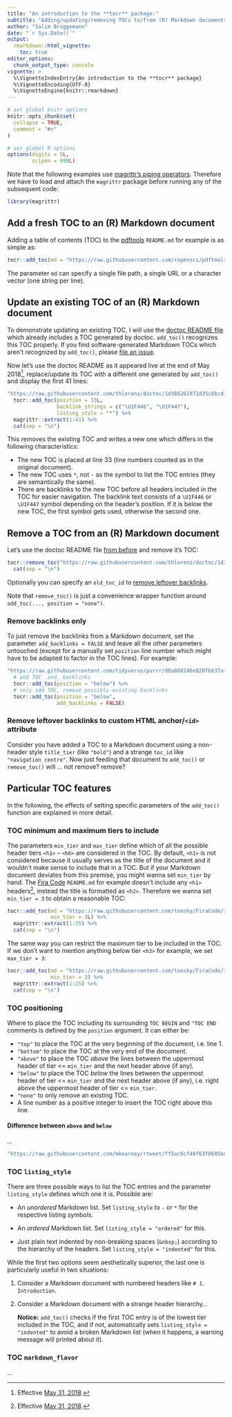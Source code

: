 ```yaml
---
title: "An introduction to the **tocr** package:"
subtitle: "Adding/updating/removing TOCs to/from (R) Markdown documents"
author: "Salim Brüggemann"
date: "`r Sys.Date()`"
output:
  rmarkdown::html_vignette:
    toc: true
editor_options:
  chunk_output_type: console
vignette: >
  %\VignetteIndexEntry{An introduction to the **tocr** package}
  %\VignetteEncoding{UTF-8}
  %\VignetteEngine{knitr::rmarkdown}
---
```


```r
# set global knitr options
knitr::opts_chunk$set(
  collapse = TRUE,
  comment = "#>"
)

# set global R options
options(digits = 5L,
        scipen = 999L)
```

Note that the following examples use [magrittr's piping operators](http://magrittr.tidyverse.org/). Therefore we have to load and attach the `magrittr` package before running any of the subsequent code:

```r
library(magrittr)
```


## Add a fresh TOC to an (R) Markdown document

Adding a table of contents (TOC) to the [pdftools](https://github.com/ropensci/pdftools) `README.md` for example is as simple as:

```r
tocr::add_toc(md = "https://raw.githubusercontent.com/ropensci/pdftools/e7248d9956c7e73968628fa3a8ed37f0a8c23b37/README.md")
```

The parameter `md` can specify a single file path, a single URL or a character vector (one string per line).


## Update an existing TOC of an (R) Markdown document

To demonstrate updating an existing TOC, I will use the [doctoc README file](https://github.com/thlorenz/doctoc/blob/master/README.md) which already includes a TOC generated by doctoc. `add_toc()` recognizes this TOC properly. If you find software-generated Markdown TOCs which aren't recognized by `add_toc()`, please [file an issue](http://gitlab.com/salim_b/r/pkgs/tocr/issues).

Now let's use the doctoc README as it appeared live at the end of May 2018[^doctoc-effective], replace/update its TOC with a different one generated by `add_toc()` and display the first 41 lines:

```r
"https://raw.githubusercontent.com/thlorenz/doctoc/1d386261972d35c6bcd187d0a00e666f9d893d8d/README.md" %>%
  tocr::add_toc(position = 33L,
                backlink_strings = c("\U1F446", "\U1F447"),
                listing_style = "*") %>%
  magrittr::extract(1:41) %>%
  cat(sep = "\n")
```

This removes the existing TOC and writes a new one which differs in the following characteristics:

- The new TOC is placed at line 33 (line numbers counted as in the original document).
- The new TOC uses `*`, not `-` as the symbol to list the TOC entries (they are semantically the same).
- There are backlinks to the new TOC before all headers included in the TOC for easier navigation. The backlink text consists of a `\U1F446` or `\U1F447` symbol depending on the header's position. If it is below the new TOC, the first symbol gets used, otherwise the second one.


[^doctoc-effective]: Effective [May 31, 2018](https://github.com/thlorenz/doctoc/blob/1d386261972d35c6bcd187d0a00e666f9d893d8d/README.md).


## Remove a TOC from an (R) Markdown document

Let's use the doctoc README file [from before](#updating_an_existing_toc_of_an_r_markdown_document) and remove it's TOC:

```r
tocr::remove_toc("https://raw.githubusercontent.com/thlorenz/doctoc/1d386261972d35c6bcd187d0a00e666f9d893d8d/README.md") %>%
  cat(sep = "\n")
```

Optionally you can specify an `old_toc_id` to [remove leftover backlinks](#remove_leftover_backlinks).

Note that `remove_toc()` is just a convenience wrapper function around `add_toc(..., position = "none")`.
   
### Remove backlinks only

To just remove the backlinks from a Markdown document, set the parameter `add_backlinks = FALSE` and leave all the other parameters untouched (except for a manually set `position` line number which might have to be adapted to factor in the TOC lines). For example:

```r
"https://raw.githubusercontent.com/tidyverse/purrr/d0a808186e820fb637affe4d92cef2c7bf3cf6bd/README.md" %>%
  # add TOC _and_ backlinks 
  tocr::add_toc(position = "below") %>%
  # only add TOC, remove possibly existing backlinks
  tocr::add_toc(position = "below",
                add_backlinks = FALSE)
```

### Remove leftover backlinks to custom HTML anchor/`<id>` attribute

Consider you have added a TOC to a Markdown document using a non-header style `title_tier` (like `"bold"`) and a strange `toc_id` like `"navigation_centre"`. Now just feeding that document to `add_toc()` or `remove_toc()` will ... not remove? remove?


## Particular TOC features

In the following, the effects of setting specific parameters of the `add_toc()` function are explained in more detail.

### TOC minimum and maximum tiers to include

The parameters `min_tier` and `max_tier` define which of all the possible header tiers `<h1>` – `<h6>` are considered in the TOC. By default, `<h1>` is not considered because it usually serves as the title of the document and it wouldn't make sense to include that in a TOC. But if your Markdown document deviates from this premise, you might wanna set `min_tier` by hand. The [Fira Code](https://github.com/tonsky/FiraCode) `README.md` for example doesn't include any `<h1>` headers[^firacode_effective], instead the title is formatted as `<h2>`. Therefore we wanna set `min_tier = 3` to obtain a reasonable TOC:

```r
tocr::add_toc(md = "https://raw.githubusercontent.com/tonsky/FiraCode/30862e05b00f41c9179a9424e382755a5ef954f0/README.md",
              min_tier = 3L) %>%
  magrittr::extract(1:25) %>%
  cat(sep = "\n")
```

The same way you can restrict the maximum tier to be included in the TOC. If we don't want to mention anything below tier `<h3>` for example, we set `max_tier = 3`:

```r
tocr::add_toc(md = "https://raw.githubusercontent.com/tonsky/FiraCode/30862e05b00f41c9179a9424e382755a5ef954f0/README.md",
              min_tier = 3) %>%
  magrittr::extract(1:25) %>%
  cat(sep = "\n")
```


[^firacode_effective]: Effective [May 31, 2018](https://github.com/tonsky/FiraCode/blob/30862e05b00f41c9179a9424e382755a5ef954f0/README.md).


### TOC positioning

Where to place the TOC including its surrounding `TOC BEGIN` and `"TOC END` comments is defined by the `position` argument. It can either be:

- `"top"` to place the TOC at the very beginning of the document, i.e. line 1.
- `"bottom"` to place the TOC at the very end of the document.
- `"above"` to place the TOC _above_ the lines between the uppermost header of tier <= `min_tier` and the next header above (if any).
- `"below"` to place the TOC _below_ the lines between the uppermost header of tier <= `min_tier` and the next header above (if any), i.e. right above the uppermost header of tier <= `min_tier`.
- `"none"` to only remove an existing TOC.
- A line number as a positive integer to insert the TOC right above this line.

#### Difference between `above` and `below`

...

```r
"https://raw.githubusercontent.com/mkearney/rtweet/ff5ac6cf48f63f0685beda6d5fed03388c51b7f2/README.md"
```

### TOC `listing_style`

There are three possible ways to list the TOC entries and the parameter `listing_style` defines which one it is. Possible are:

- An _unordered_ Markdown list. Set `listing_style` to `-` or `*` for the respective listing symbols.

- An _ordered_ Markdown list. Set `listing_style = "ordered"` for this.

- Just plain text indented by non-breaking spaces (`&nbsp;`) according to the hierarchy of the headers. Set `listing_style = "indented"` for this.

While the first two options seem aesthetically superior, the last one is particularly useful in two situations:

1. Consider a Markdown document with numbered headers like `# 1. Introduction`. 

2. Consider a Markdown document with a strange header hierarchy... 

   **Notice:** `add_toc()` checks if the first TOC entry is of the lowest tier included in the TOC, and if not, automatically sets `listing_style = "indented"` to avoid a broken Markdown list (when it happens, a warning message will printed about it).

### TOC `markdown_flavor`

...
